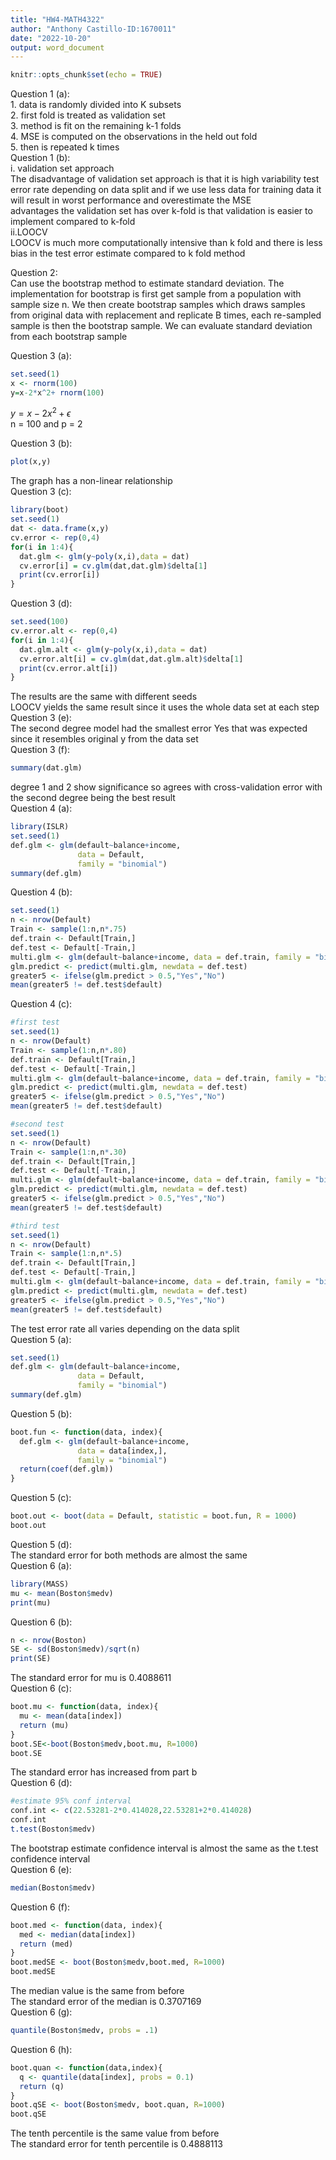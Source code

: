 ```yaml
---
title: "HW4-MATH4322"
author: "Anthony Castillo-ID:1670011"
date: "2022-10-20"
output: word_document
---
```


```r
knitr::opts_chunk$set(echo = TRUE)
```

Question 1 (a):\
1. data is randomly divided into K subsets\
2. first fold is treated as validation set\
3. method is fit on the remaining k-1 folds\
4. MSE is computed on the observations in the held out fold\
5. then is repeated k times\
Question 1 (b):\
i. validation set approach\
The disadvantage of validation set approach is that it is high variability test error rate depending on data split and if we use less data for training data it will result in worst performance and overestimate the MSE\
advantages the validation set has over k-fold is that validation is easier to implement compared to k-fold\
ii.LOOCV\
LOOCV is much more computationally intensive than k fold and there is less bias in the test error estimate compared to k fold method\

Question 2:\
Can use the bootstrap method to estimate standard deviation. The implementation for bootstrap is first get sample from a population with sample size n. We then create bootstrap samples which draws samples from original data with replacement and replicate B times, each re-sampled sample is then the bootstrap sample. We can evaluate standard deviation from each bootstrap sample\

Question 3 (a):\

```r
set.seed(1)
x <- rnorm(100)
y=x-2*x^2+ rnorm(100)
```
$y = x-2x^2+\epsilon$\
n = 100 and p = 2\

Question 3 (b):\

```r
plot(x,y)
```

The graph has a non-linear relationship\
Question 3 (c):\
```r
library(boot)
set.seed(1)
dat <- data.frame(x,y)
cv.error <- rep(0,4)
for(i in 1:4){
  dat.glm <- glm(y~poly(x,i),data = dat)
  cv.error[i] = cv.glm(dat,dat.glm)$delta[1]
  print(cv.error[i])
}
```
Question 3 (d):\
```r
set.seed(100)
cv.error.alt <- rep(0,4)
for(i in 1:4){
  dat.glm.alt <- glm(y~poly(x,i),data = dat)
  cv.error.alt[i] = cv.glm(dat,dat.glm.alt)$delta[1]
  print(cv.error.alt[i])
}
```
The results are the same with different seeds\
LOOCV yields the same result since it uses the whole data set at each step\
Question 3 (e):\
The second degree model had the smallest error
Yes that was expected since it resembles original y from the data set\
Question 3 (f):\
```r
summary(dat.glm)
```
degree 1 and 2 show significance so agrees with cross-validation error with the second degree being the best result\
Question 4 (a):\
```r
library(ISLR)
set.seed(1)
def.glm <- glm(default~balance+income,
               data = Default,
               family = "binomial")
summary(def.glm)
```
Question 4 (b):\
```r
set.seed(1)
n <- nrow(Default)
Train <- sample(1:n,n*.75)
def.train <- Default[Train,]
def.test <- Default[-Train,]
multi.glm <- glm(default~balance+income, data = def.train, family = "binomial")
glm.predict <- predict(multi.glm, newdata = def.test)
greater5 <- ifelse(glm.predict > 0.5,"Yes","No")
mean(greater5 != def.test$default)
```
Question 4 (c):\
```r
#first test
set.seed(1)
n <- nrow(Default)
Train <- sample(1:n,n*.80)
def.train <- Default[Train,]
def.test <- Default[-Train,]
multi.glm <- glm(default~balance+income, data = def.train, family = "binomial")
glm.predict <- predict(multi.glm, newdata = def.test)
greater5 <- ifelse(glm.predict > 0.5,"Yes","No")
mean(greater5 != def.test$default)

#second test
set.seed(1)
n <- nrow(Default)
Train <- sample(1:n,n*.30)
def.train <- Default[Train,]
def.test <- Default[-Train,]
multi.glm <- glm(default~balance+income, data = def.train, family = "binomial")
glm.predict <- predict(multi.glm, newdata = def.test)
greater5 <- ifelse(glm.predict > 0.5,"Yes","No")
mean(greater5 != def.test$default)

#third test
set.seed(1)
n <- nrow(Default)
Train <- sample(1:n,n*.5)
def.train <- Default[Train,]
def.test <- Default[-Train,]
multi.glm <- glm(default~balance+income, data = def.train, family = "binomial")
glm.predict <- predict(multi.glm, newdata = def.test)
greater5 <- ifelse(glm.predict > 0.5,"Yes","No")
mean(greater5 != def.test$default)
```
The test error rate all varies depending on the data split\
Question 5 (a):\
```r
set.seed(1)
def.glm <- glm(default~balance+income,
               data = Default,
               family = "binomial")
summary(def.glm)
```
Question 5 (b):\
```r
boot.fun <- function(data, index){
  def.glm <- glm(default~balance+income,
               data = data[index,],
               family = "binomial")
  return(coef(def.glm))
}
```
Question 5 (c):\
```r
boot.out <- boot(data = Default, statistic = boot.fun, R = 1000)
boot.out
```
Question 5 (d):\
The standard error for both methods are almost the same\
Question 6 (a):\
```r
library(MASS)
mu <- mean(Boston$medv)
print(mu)
```
Question 6 (b):\
```r
n <- nrow(Boston)
SE <- sd(Boston$medv)/sqrt(n)
print(SE)
```
The standard error for mu is 0.4088611\
Question 6 (c):\
```r
boot.mu <- function(data, index){
  mu <- mean(data[index])
  return (mu)
}
boot.SE<-boot(Boston$medv,boot.mu, R=1000)
boot.SE
```
The standard error has increased from part b\
Question 6 (d):\
```r
#estimate 95% conf interval
conf.int <- c(22.53281-2*0.414028,22.53281+2*0.414028)
conf.int
t.test(Boston$medv)
```
The bootstrap estimate confidence interval is almost the same as the t.test confidence interval\
Question 6 (e):\
```r
median(Boston$medv)
```
Question 6 (f):\
```r
boot.med <- function(data, index){
  med <- median(data[index])
  return (med)
}
boot.medSE <- boot(Boston$medv,boot.med, R=1000)
boot.medSE
```
The median value is the same from before\
The standard error of the median is 0.3707169\
Question 6 (g):\
```r
quantile(Boston$medv, probs = .1)
```
Question 6 (h):\
```r
boot.quan <- function(data,index){
  q <- quantile(data[index], probs = 0.1)
  return (q)
}
boot.qSE <- boot(Boston$medv, boot.quan, R=1000)
boot.qSE
```

The tenth percentile is the same value from before\
The standard error for tenth percentile is  0.4888113\